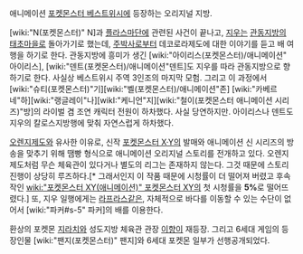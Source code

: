 애니메이션 [[포켓몬스터 베스트위시]]에 등장하는 오리지널 지방. 

[wiki:"N(포켓몬스터)" N]과 [[플라스마단]]에 관련된 사건이 끝나고, [[한지우(포켓몬스터 애니메이션 시리즈)|지우]]는 [[관동지방]]의 [[태초마을]]로 돌아가기로 했는데, [[주박사]]로부터 데코로라제도에 대한 이야기를 듣고 배 여행을 하기로 한다. 관동지방에 흥미가 생긴 [wiki:"아이리스(포켓몬스터)/애니메이션" 아이리스], [wiki:"덴트(포켓몬스터)/애니메이션"덴트]도 지우를 따라 관동지방으로 향하기로 한다. 사실상 베스트위시 주역 3인조의 마지막 모험. 그리고 이 과정에서 [wiki:"슈티(포켓몬스터)"기][wiki:"벨(포켓몬스터)/애니메이션"존] [wiki:"카베르네"하][wiki:"랭글레이"나][wikI:"케니언"지][wiki:"철이(포켓몬스터 애니메이션 시리즈)"방]의 라이벌 겸 조연 캐릭터 전원이 하차했다. 사실 당연하지만. 아이리스나 덴트도 지우의 칼로스지방행에 맞춰 자연스럽게 하차했다.

[[오렌지제도]]와 유사한 이유로, 신작 [[포켓몬스터 X·Y]]의 발매와 애니메이션 신 시리즈의 방송을 맞추기 위해 땜빵 형식으로 애니메이션 오리지널 스토리를 전개하고 있다. 오렌지제도처럼 무슨 체육관이 있다거나 별도의 리그는 존재하지 않는다. 그것 때문에 스토리 진행이 상당히 루즈하다.[* 그래서인지 이 작품 때문에 시청률이 더 떨어져 버렸고 후속작인 [[wiki:"포켓몬스터 XY(애니메이션)" 포켓몬스터 XY]]의 첫 시청률을 '''5%'''로 떨어뜨렸다.] 또, 지우 일행에게는 [[라프라스]]같은, 자체적으로 바다를 이동할 수 있는 수단이 없어서 [wiki:"파커#s-5" 파커]의 배를 이용한다.

환상의 포켓몬 [[지라치]]와 성도지방 체육관 관장 [[이향]]이 재등장. 그리고 6세대 게임의 등장인물 [wiki:"팬지(포켓몬스터)" 팬지]와 6세대 포켓몬 일부가 선행공개되었다.
